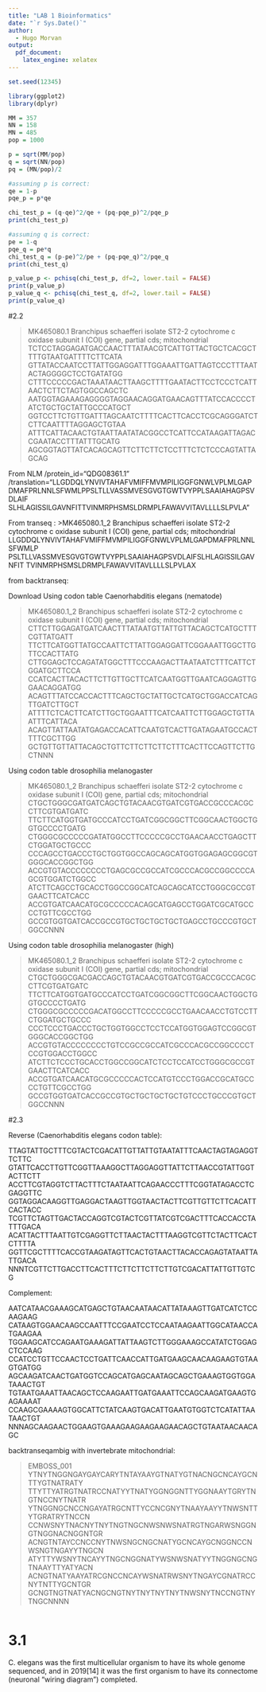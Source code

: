 ```yaml
---
title: "LAB 1 Bioinformatics"
date: "`r Sys.Date()`"
author: 
  - Hugo Morvan
output:
  pdf_document:
    latex_engine: xelatex
---
```


```r
set.seed(12345)

library(ggplot2)
library(dplyr)
```

```r
MM = 357
NN = 158
MN = 485
pop = 1000

p = sqrt(MM/pop)
q = sqrt(NN/pop)
pq = (MN/pop)/2

#assuming p is correct:
qe = 1-p
pqe_p = p*qe 

chi_test_p = (q-qe)^2/qe + (pq-pqe_p)^2/pqe_p
print(chi_test_p)

#assuming q is correct:
pe = 1-q
pqe_q = pe*q
chi_test_q = (p-pe)^2/pe + (pq-pqe_q)^2/pqe_q
print(chi_test_q)

p_value_p <- pchisq(chi_test_p, df=2, lower.tail = FALSE)
print(p_value_p)
p_value_q <- pchisq(chi_test_q, df=2, lower.tail = FALSE)
print(p_value_q)

```


#2.2


>MK465080.1 Branchipus schaefferi isolate ST2-2 cytochrome c oxidase subunit I (COI) gene, partial cds; mitochondrial
TCTCCTAGGAGATGACCAACTTTATAACGTCATTGTTACTGCTCACGCTTTTGTAATGATTTTCTTCATA
GTTATACCAATCCTTATTGGAGGATTTGGAAATTGATTAGTCCCTTTAATACTAGGGGCTCCTGATATGG
CTTTCCCCCGACTAAATAACTTAAGCTTTTGAATACTTCCTCCCTCATTAACTCTTCTAGTGGCCAGCTC
AATGGTAGAAAGAGGGGTAGGAACAGGATGAACAGTTTATCCACCCCTATCTGCTGCTATTGCCCATGCT
GGTCCTTCTGTTGATTTAGCAATCTTTTCACTTCACCTCGCAGGGATCTCTTCAATTTTAGGAGCTGTAA
ATTTCATTACAACTGTAATTAATATACGGCCTCATTCCATAAGATTAGACCGAATACCTTTATTTGCATG
AGCGGTAGTTATCACAGCAGTTCTTCTTCTCCTTTCTCTCCCAGTATTAGCAG

From NLM
/protein_id="QDG08361.1"
                     /translation="LLGDDQLYNVIVTAHAFVMIFFMVMPILIGGFGNWLVPLMLGAP
                     DMAFPRLNNLSFWMLPPSLTLLVASSMVESGVGTGWTVYPPLSAAIAHAGPSVDLAIF
                     SLHLAGISSILGAVNFITTVINMRPHSMSLDRMPLFAWAVVITAVLLLLSLPVLA"
                     
From transeq : 
>MK465080.1_2 Branchipus schaefferi isolate ST2-2 cytochrome c oxidase subunit I (COI) gene, partial cds; mitochondrial
LLGDDQLYNVIVTAHAFVMIFFMVMPILIGGFGNWLVPLMLGAPDMAFPRLNNLSFWMLP
PSLTLLVASSMVESGVGTGWTVYPPLSAAIAHAGPSVDLAIFSLHLAGISSILGAVNFIT
TVINMRPHSMSLDRMPLFAWAVVITAVLLLLSLPVLAX
                     
                     
from backtranseq:

Download
Using codon table Caenorhabditis elegans (nematode)

>MK465080.1_2 Branchipus schaefferi isolate ST2-2 cytochrome c oxidase subunit I (COI) gene, partial cds; mitochondrial
CTTCTTGGAGATGATCAACTTTATAATGTTATTGTTACAGCTCATGCTTTCGTTATGATT
TTCTTCATGGTTATGCCAATTCTTATTGGAGGATTCGGAAATTGGCTTGTTCCACTTATG
CTTGGAGCTCCAGATATGGCTTTCCCAAGACTTAATAATCTTTCATTCTGGATGCTTCCA
CCATCACTTACACTTCTTGTTGCTTCATCAATGGTTGAATCAGGAGTTGGAACAGGATGG
ACAGTTTATCCACCACTTTCAGCTGCTATTGCTCATGCTGGACCATCAGTTGATCTTGCT
ATTTTCTCACTTCATCTTGCTGGAATTTCATCAATTCTTGGAGCTGTTAATTTCATTACA
ACAGTTATTAATATGAGACCACATTCAATGTCACTTGATAGAATGCCACTTTTCGCTTGG
GCTGTTGTTATTACAGCTGTTCTTCTTCTTCTTTCACTTCCAGTTCTTGCTNNN


Using codon table drosophilia melanogaster

>MK465080.1_2 Branchipus schaefferi isolate ST2-2 cytochrome c oxidase subunit I (COI) gene, partial cds; mitochondrial
CTGCTGGGCGATGATCAGCTGTACAACGTGATCGTGACCGCCCACGCCTTCGTGATGATC
TTCTTCATGGTGATGCCCATCCTGATCGGCGGCTTCGGCAACTGGCTGGTGCCCCTGATG
CTGGGCGCCCCCGATATGGCCTTCCCCCGCCTGAACAACCTGAGCTTCTGGATGCTGCCC
CCCAGCCTGACCCTGCTGGTGGCCAGCAGCATGGTGGAGAGCGGCGTGGGCACCGGCTGG
ACCGTGTACCCCCCCCTGAGCGCCGCCATCGCCCACGCCGGCCCCAGCGTGGATCTGGCC
ATCTTCAGCCTGCACCTGGCCGGCATCAGCAGCATCCTGGGCGCCGTGAACTTCATCACC
ACCGTGATCAACATGCGCCCCCACAGCATGAGCCTGGATCGCATGCCCCTGTTCGCCTGG
GCCGTGGTGATCACCGCCGTGCTGCTGCTGCTGAGCCTGCCCGTGCTGGCCNNN

Using codon table drosophilia melanogaster (high)

>MK465080.1_2 Branchipus schaefferi isolate ST2-2 cytochrome c oxidase subunit I (COI) gene, partial cds; mitochondrial
CTGCTGGGCGACGACCAGCTGTACAACGTGATCGTGACCGCCCACGCCTTCGTGATGATC
TTCTTCATGGTGATGCCCATCCTGATCGGCGGCTTCGGCAACTGGCTGGTGCCCCTGATG
CTGGGCGCCCCCGACATGGCCTTCCCCCGCCTGAACAACCTGTCCTTCTGGATGCTGCCC
CCCTCCCTGACCCTGCTGGTGGCCTCCTCCATGGTGGAGTCCGGCGTGGGCACCGGCTGG
ACCGTGTACCCCCCCCTGTCCGCCGCCATCGCCCACGCCGGCCCCTCCGTGGACCTGGCC
ATCTTCTCCCTGCACCTGGCCGGCATCTCCTCCATCCTGGGCGCCGTGAACTTCATCACC
ACCGTGATCAACATGCGCCCCCACTCCATGTCCCTGGACCGCATGCCCCTGTTCGCCTGG
GCCGTGGTGATCACCGCCGTGCTGCTGCTGCTGTCCCTGCCCGTGCTGGCCNNN



#2.3

Reverse (Caenorhabditis elegans codon table):

TTAGTATTGCTTTCGTACTCGACATTGTTATTGTAATATTTCAACTAGTAGAGGTTCTTC
GTATTCACCTTGTTCGGTTAAAGGCTTAGGAGGTTATTCTTAACCGTATTGGTACTTCTT
ACCTTCGTAGGTCTTACTTTCTAATAATTCAGAACCCTTTCGGTATAGACCTCGAGGTTC
GGTAGGACAAGGTTGAGGACTAAGTTGGTAACTACTTCGTTGTTCTTCACATTCACTACC
TCGTTCTAGTTGACTACCAGGTCGTACTCGTTATCGTCGACTTTCACCACCTATTTGACA
ACATTACTTTAATTGTCGAGGTTCTTAACTACTTTAAGGTCGTTCTACTTCACTCTTTTA
GGTTCGCTTTTCACCGTAAGATAGTTCACTGTAACTTACACCAGAGTATAATTATTGACA
NNNTCGTTCTTGACCTTCACTTTCTTCTTCTTCTTGTCGACATTATTGTTGTCG

Complement:

AATCATAACGAAAGCATGAGCTGTAACAATAACATTATAAAGTTGATCATCTCCAAGAAG
CATAAGTGGAACAAGCCAATTTCCGAATCCTCCAATAAGAATTGGCATAACCATGAAGAA
TGGAAGCATCCAGAATGAAAGATTATTAAGTCTTGGGAAAGCCATATCTGGAGCTCCAAG
CCATCCTGTTCCAACTCCTGATTCAACCATTGATGAAGCAACAAGAAGTGTAAGTGATGG
AGCAAGATCAACTGATGGTCCAGCATGAGCAATAGCAGCTGAAAGTGGTGGATAAACTGT
TGTAATGAAATTAACAGCTCCAAGAATTGATGAAATTCCAGCAAGATGAAGTGAGAAAAT
CCAAGCGAAAAGTGGCATTCTATCAAGTGACATTGAATGTGGTCTCATATTAATAACTGT
NNNAGCAAGAACTGGAAGTGAAAGAAGAAGAAGAACAGCTGTAATAACAACAGC


backtranseqambig with invertebrate mitochondrial:

>EMBOSS_001
YTNYTNGGNGAYGAYCARYTNTAYAAYGTNATYGTNACNGCNCAYGCNTTYGTNATRATY
TTYTTYATRGTNATRCCNATYYTNATYGGNGGNTTYGGNAAYTGRYTNGTNCCNYTNATR
YTNGGNGCNCCNGAYATRGCNTTYCCNCGNYTNAAYAAYYTNWSNTTYTGRATRYTNCCN
CCNWSNYTNACNYTNYTNGTNGCNWSNWSNATRGTNGARWSNGGNGTNGGNACNGGNTGR
ACNGTNTAYCCNCCNYTNWSNGCNGCNATYGCNCAYGCNGGNCCNWSNGTNGAYYTNGCN
ATYTTYWSNYTNCAYYTNGCNGGNATYWSNWSNATYYTNGGNGCNGTNAAYTTYATYACN
ACNGTNATYAAYATRCGNCCNCAYWSNATRWSNYTNGAYCGNATRCCNYTNTTYGCNTGR
GCNGTNGTNATYACNGCNGTNYTNYTNYTNYTNWSNYTNCCNGTNYTNGCNNNN

```r

```

# 3.1

C. elegans was the first multicellular organism to have its whole genome sequenced, and in 2019[14] it was the first organism to have its connectome (neuronal "wiring diagram") completed.
